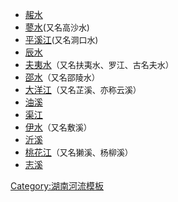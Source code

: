 <noinclude>[[Category:湖南河流模板]]</noinclude>
{{ed|资水支流}}

*[[赧水]]<br>
*[[蓼水]](<font size="2">又名高沙水)</font><br>
*[[平溪江]]<font size="2">(又名洞口水)</font><br>
*[[辰水]]<br>
*[[夫夷水]]<font size="2">（又名扶夷水、罗江、古名夫水）</font><br>
*[[邵水]]<font size="2">（又名邵陵水）</font><br>
*[[大洋江]]<font size="2">（又名芷溪、亦称云溪）</font><br>
*[[油溪]]<br>
*[[渠江 (资江支流)|渠江]]&nbsp;<br>
*[[伊水 (资江支流)|伊水]]<font size="2">（又名敷溪）</font><br>
*[[沂溪]]<br>
*[[桃花江 (资江支流)|桃花江]]<font size="2">（又名獭溪、杨柳溪）&nbsp;</font><br>
*[[志溪]]<br>